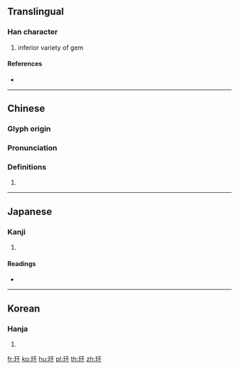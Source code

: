 {{character info/new}}
==Translingual==

===Han character===
{{Han char|rn=96|rad=玉|as=03|sn=7|four=11140|canj=MGMJ|ids=⿰𤣩干}}

# inferior variety of gem

====References====
* {{Han ref|kx=0727.200|dkj=20845|dj=1139.160|hdz=21101.150|uh=7395|ud=29589|bh=CB68|bd=52072}}

----

==Chinese==
{{zh-forms}}

===Glyph origin===
{{Han etym}}

===Pronunciation===
{{zh-pron
|m=gān
|c=gon1
|h=pfs=
|md=
|mn=
|w=
|mc=
|oc=
|cat=n
}}

===Definitions===
{{zh-hanzi}}

# {{defn|lang=zh|sort=玉03}}

----

==Japanese==

===Kanji===
{{ja-kanji|grade=|rs=玉03}}

# {{defn|lang=ja|sort=玉03}}

====Readings====
* {{ja-readings|on=[[かん]] (kan)|kun=}}

----

==Korean==

===Hanja===
{{ko-hanja|hangeul=간|eumhun=|rv=gan|mr=kan|y=kan}}

# {{defn|lang=ko|sort=玉03}}

[[fr:玕]]
[[ko:玕]]
[[hu:玕]]
[[pl:玕]]
[[th:玕]]
[[zh:玕]]